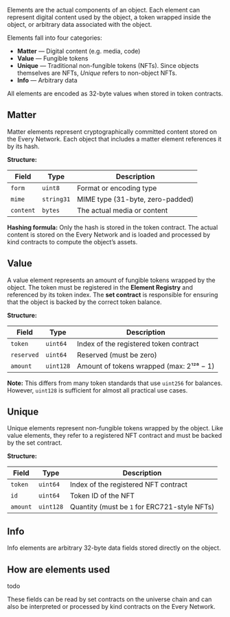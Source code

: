 Elements are the actual components of an object. Each element can represent digital content used by the object, a token wrapped inside the object, or arbitrary data associated with the object.

Elements fall into four categories:

- **Matter** — Digital content (e.g. media, code)
- **Value** — Fungible tokens
- **Unique** — Traditional non-fungible tokens (NFTs). Since objects themselves are NFTs, *Unique* refers to non-object NFTs.
- **Info** — Arbitrary data

All elements are encoded as 32-byte values when stored in token contracts.

## Matter

Matter elements represent cryptographically committed content stored on the Every Network. Each object that includes a matter element references it by its hash.

**Structure:**

| Field      | Type        | Description                             |
|------------|-------------|-----------------------------------------|
| `form`     | `uint8`     | Format or encoding type                 |
| `mime`     | `string31`  | MIME type (31-byte, zero-padded)       |
| `content`  | `bytes`     | The actual media or content            |

**Hashing formula:**
Only the hash is stored in the token contract. The actual content is stored on the Every Network and is loaded and processed by kind contracts to compute the object’s assets.

## Value

A value element represents an amount of fungible tokens wrapped by the object. The token must be registered in the **Element Registry** and referenced by its token index. The **set contract** is responsible for ensuring that the object is backed by the correct token balance.

**Structure:**

| Field       | Type        | Description                                      |
|-------------|-------------|--------------------------------------------------|
| `token`     | `uint64`    | Index of the registered token contract           |
| `reserved`  | `uint64`    | Reserved (must be zero)                          |
| `amount`    | `uint128`   | Amount of tokens wrapped (max: 2¹²⁸ − 1)         |

**Note:** This differs from many token standards that use `uint256` for balances. However, `uint128` is sufficient for almost all practical use cases.

## Unique

Unique elements represent non-fungible tokens wrapped by the object. Like value elements, they refer to a registered NFT contract and must be backed by the set contract.

**Structure:**

| Field     | Type      | Description                                  |
|-----------|-----------|----------------------------------------------|
| `token`   | `uint64`  | Index of the registered NFT contract         |
| `id`      | `uint64`  | Token ID of the NFT                          |
| `amount`  | `uint128` | Quantity (must be `1` for ERC721-style NFTs) |

## Info

Info elements are arbitrary 32-byte data fields stored directly on the object.


## How are elements used

todo

These fields can be read by set contracts on the universe chain and can also be interpreted or processed by kind contracts on the Every Network.
